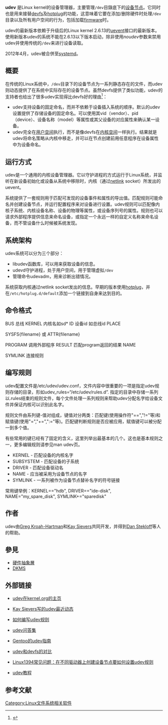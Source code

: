 {{noteTA
|G1=IT
}}
{{lowercase|udev}}
{{Infobox software
| name                 = systemd
| title                = udev
| logo                 = 
| screenshot           = 
| caption              = 
| collapsible          = 
| author               = 
| developer            = [[Greg_Kroah-Hartman|Greg Kroah-Hartman]]和[[Kay_Sievers|Kay Sievers]]
| released             = {{Start date and age|2003|11}}
| programming language = [[C语言|C]]
| operating system     = [[Linux内核|Linux内核]]
| platform             = 
| size                 = 
| language             = 
| genre                = [[设备文件系统|设备节点]]
| license              = [[GNU_General_Public_License|GPLv2]]
| website              = {{Official website|https://www.freedesktop.org/wiki/Software/systemd}}
}}
'''udev''' 是Linux kernel的设备管理器，主要管理<code>/dev</code>目錄底下的[[设备节点|设备节点]]。它同时也是用来接替[[devfs|devfs]]及[[hotplug|hotplug]]的功能，这意味着它要在添加/删除硬件时处理<code>/dev</code>目录以及所有用户空间的行为，包括加载[[firmware|firmware]]时。

udev的最新版本依赖于升级后的Linux kernel 2.6.13的[[uevent|uevent]]接口的最新版本。使用新版本udev的系统不能在2.6.13以下版本启动，除非使用''noudev''参数来禁用udev并使用传统的<code>/dev</code>来进行设备读取。

2012年4月，udev被合併至[[systemd|systemd]]。

== 概要 ==
在传统的Linux系统中，<code>/dev</code>目录下的设备节点为一系列静态存在的文件，而udev则动态提供了在系统中实际存在的设备节点。虽然devfs提供了类似功能，udev的支持者也给出了很多udev实现得比devfs好的理由<ref>{{cite web |url=http://kernel.org/pub/linux/utils/kernel/hotplug/udev_vs_devfs |title=udev and devfs - The final word |accessdate=2008-01-13 |first=Greg Kroah-Hartman |date=2003-12-30 |language=en |deadurl=yes |archiveurl=https://web.archive.org/web/20110411233322/http://kernel.org/pub/linux/utils/kernel/hotplug/udev_vs_devfs |archivedate=2011-04-11 }}</ref>：

*udev支持设备的固定命名，而并不依赖于设备插入系统的顺序。默认的udev设置提供了存储设备的固定命名。可以使用其vid（vendor）、pid（device）、设备名称（model）等属性或其父设备的对应属性来确认某一设备。
*udev完全在[[用户空间|用户空间]]执行，而不是像devfs在[[内核空间|内核空间]]一样执行。结果就是udev将命名策略从内核中移走，并可以在节点创建前用任意程序在设备属性中为设备命名。

== 运行方式 ==
udev是一个通用的内核设备管理器。它以守护进程的方式运行于Linux系统，并监听在新设备初始化或设备从系统中移除时，内核（通过[[netlink|netlink]] socket）所发出的uevent。

系统提供了一套规则用于匹配可发现的设备事件和属性的导出值。匹配规则可能命名并创建设备节点，并运行配置程序来对设备进行设置。udev规则可以匹配像内核子系统、内核设备名称、设备的物理等属性，或设备序列号的属性。规则也可以请求外部程序提供信息来命名设备，或指定一个永远一样的自定义名称来命名设备，而不管设备什么时候被系统发现。

== 系统架构 ==
{{更新|time=2014-01-15T07:57:19+00:00}}

udev系统可以分为三个部分：

* libudev函数库，可以用来获取设备的信息。
* udevd守护进程，处于用户空间，用于管理虚拟<code>/dev</code>
* 管理命令udevadm，用来诊断出错情况。

系统获取内核通过netlink socket发出的信息。早期的版本使用[[hotplug|hotplug]]，并在<tt>/etc/hotplug.d/default</tt>添加一个链接到自身来达到目的。

==  命令格式  ==
BUS 
总线
KERNEL 
内核名如sd*
ID 
设备id 如总线id
PLACE 

SYSFS{filename} 或 ATTR{filename}

PROGRAM 
调用外部程序 
RESULT 
匹配program返回的结果
NAME 

SYMLINK 
连接规则

== 编写规则 ==
udev配置文件是/etc/udev/udev.conf，文件内容中很重要的一项是指定udev规则存储的目录，形如udev_rules=“/etc/udev/rules.d”. 指定的目录中存储一系列以.rules结束的规则文件，每个文件处理一系列规则来帮助udev分配名字给设备文件并保证内核可以识别此名字。

规则文件由系列键-值对组成，键值对分两类：匹配键(使用操作符"==","!="等)和赋值键(使用"=","+=",":="等)。匹配键判断规则是否应被应用，赋值键可以被分配一到多个值。

有些常用的键已经有了固定的含义，这里列举出最基本的几个。这也是基本规则之一，更多编辑规则请参见man udev页。   
* KERNEL - 匹配设备的内核名字
* SUBSYSTEM - 匹配设备的子系统
* DRIVER - 匹配设备驱动名
* NAME - 应当被采用为设备节点的名字
* SYMLINK - 一系列被作为设备节点替补名字的符号链接
常用键举例：KERNEL=="hdb", DRIVER=="ide-disk", NAME="my_spare_disk", SYMLINK+="sparedisk"

== 作者 ==
udev由[[Greg_Kroah-Hartman|Greg Kroah-Hartman]]和[[Kay_Sievers|Kay Sievers]]共同开发，并得到[[Dan_Stekloff|Dan Stekloff]]等人的帮助。

== 參見 ==
*[[硬件抽象層|硬件抽象層]]
*[[DKMS|DKMS]]

== 外部链接 ==
*{{en}}[https://web.archive.org/web/20071203211553/http://www.kernel.org/pub/linux/utils/kernel/hotplug/udev.html udev在kernel.org的主页]
*{{en}}[https://web.archive.org/web/20080508024447/http://vrfy.org/log/recent-state-of-udev.html Kay Sievers写的udev最近动态]
*{{en}}[http://www.reactivated.net/writing_udev_rules.html 如何编写udev规则] {{Wayback|url=http://www.reactivated.net/writing_udev_rules.html |date=20220116210647 }}
*{{en}}[https://web.archive.org/web/20071127023731/http://www.kernel.org/pub/linux/utils/kernel/hotplug/udev-FAQ udev问答集]
*{{en}}[http://www.gentoo.org/doc/en/udev-guide.xml Gentoo的udev指南] {{Wayback|url=http://www.gentoo.org/doc/en/udev-guide.xml |date=20130716125945 }}
*{{en}}[https://web.archive.org/web/20071127023736/http://www.kernel.org/pub/linux/utils/kernel/hotplug/udev_vs_devfs udev和devfs的对比]
*{{en}}[https://web.archive.org/web/20071114171832/http://www.linux1394.org/faq.php#udev Linux1394常见问题：在不同驱动器上创建设备节点要如何设置udev规则]
*{{en}}[https://web.archive.org/web/20070928142915/http://www.linuxformat.co.uk/pdfs/LXF66.tut_udev.pdf udev教程]

== 参考文献 ==
{{reflist}}

{{Linux内核}}

[[Category:Linux文件系统相关软件|Category:Linux文件系统相关软件]]